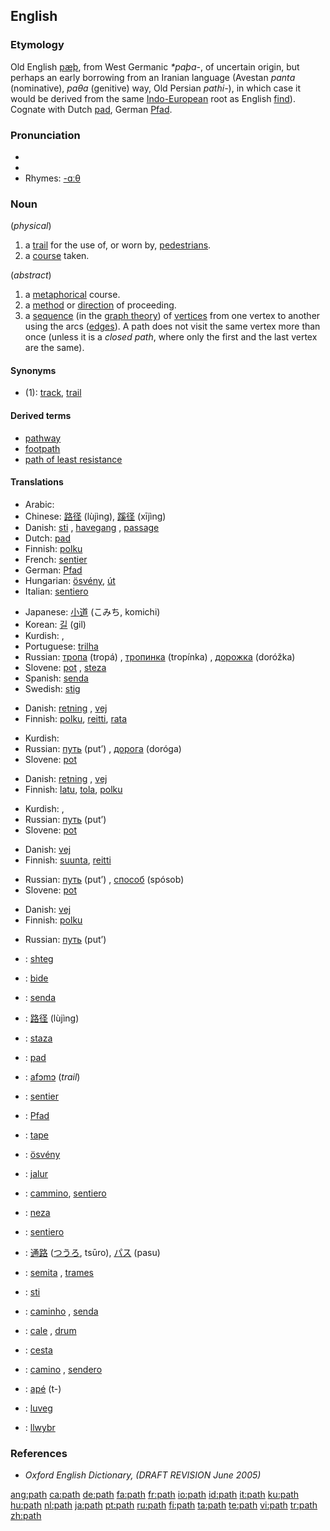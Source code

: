 ==English==

===Etymology===
Old English [[pæþ]], from West Germanic ''*paþa-'', of uncertain origin, but perhaps an early borrowing from an Iranian language (Avestan ''pɑntɑ'' (nominative), ''pɑθɑ'' (genitive) way, Old Persian ''pɑthi-''), in which case it would be derived from the same [[Indo-European]] root as English [[find]]).  Cognate with Dutch [[pad#Dutch|pad]], German [[Pfad]].

===Pronunciation===
*{{IPA|/pæθ/}}
*{{audio|en-us-path.ogg|Audio (US)}}
*Rhymes: [[Rhymes:English:-ɑːθ|-ɑːθ]]

===Noun===
{{en-noun}}

(''physical'')

# a [[trail]] for the use of, or worn by, [[pedestrian]]s.
# a [[course]] taken.

(''abstract'')
# a [[metaphorical]] course.
# a [[method]] or [[direction]] of proceeding.
# a [[sequence]] (in the [[graph theory]]) of [[vertex|vertices]] from one vertex to another using the arcs ([[edge|edges]]). A path does not visit the same vertex more than once (unless it is a ''closed path'', where only the first and the last vertex are the same).

====Synonyms====
*(1): [[track]], [[trail]]

====Derived terms====
*[[pathway]]
*[[footpath]]
*[[path of least resistance]]

====Translations====
{{trans-top|a trail for the use of, or worn by, pedestrians}}
*Arabic: {{Arab|[[طريق]]}} {{IPAchar|(ʈarīeq)}} {{m}}
*Chinese: [[路径]] (lùjìng), [[蹊径]] (xījìng)
*Danish: [[sti]] {{c}}, [[havegang]] {{c}}, [[passage]] {{c}}
*Dutch: [[pad#Dutch|pad]]
*Finnish: [[polku]]
*French: [[sentier]] {{m}}
*German: [[Pfad]] {{m}}
*Hungarian: [[ösvény]], [[út]]
*Italian: [[sentiero]] {{m}}
{{trans-mid}}
*Japanese: [[小道]] (こみち, komichi)
*Korean: [[길]] (gil)
*Kurdish: {{KUchar|[[ڕێ]]}}, {{KUchar|[[ڕێگه‌]]}}
*Portuguese: [[trilha]] {{f}}
*Russian: [[тропа]] (tropá) {{f}}, [[тропинка]] (tropínka) {{f}}, [[дорожка]] (doróžka) {{f}}
*Slovene: [[pot]] {{f}}, [[steza]] {{f}}
*Spanish: [[senda]] {{f}}
*Swedish: [[stig]] {{n}}
{{trans-bottom}}

{{trans-top|a course taken}}
*Danish: [[retning]] {{c}}, [[vej]] {{c}}
*Finnish: [[polku]], [[reitti]], [[rata]]
{{trans-mid}}
*Kurdish: {{KUchar|[[ڕێ]]}}
*Russian: [[путь]] (put’) {{m}}, [[дорога]] (doróga) {{f}}
*Slovene: [[pot]] {{f}}
{{trans-bottom}}

{{trans-top|a metaphorical course}}
*Danish: [[retning]] {{c}}, [[vej]] {{c}}
*Finnish: [[latu]],  [[tola]], [[polku]]
{{trans-mid}}
*Kurdish: {{KUchar|[[ڕێ]]}}, {{KUchar|[[ڕێباز]]}}
*Russian: [[путь]] (put’) {{m}}
*Slovene: [[pot]] {{f}}
{{trans-bottom}}

{{trans-top|a method or direction of proceeding}}
*Danish: [[vej]] {{c}}
*Finnish: [[suunta]], [[reitti]]
{{trans-mid}}
*Russian: [[путь]] (put’) {{m}}, [[способ]] (spósob) {{m}}
*Slovene: [[pot]] {{f}}
{{trans-bottom}}

{{trans-top|a sequence of vertices from one vertex to another}}
*Danish: [[vej]] {{c}}
*Finnish: [[polku]]
{{trans-mid}}
*Russian: [[путь]] (put’) {{m}}
{{trans-bottom}}

{{checktrans-top}}
*{{ttbc|Albanian}}: [[shteg]]
*{{ttbc|Basque}}: [[bide]]
*{{ttbc|Catalan}}: [[senda]] {{f}}
*{{ttbc|Chinese}}: [[路径]] (lùjìng)
*{{ttbc|Croatian}}: [[staza]] {{f}}
*{{ttbc|Dutch}}: [[pad]] {{n}}
*{{ttbc|Ewe}}: [[afɔmɔ]] {{n}} (''trail'')
*{{ttbc|French}}: [[sentier]] {{m}}
*{{ttbc|German}}: [[Pfad]] {{m}}
*{{ttbc|Guaraní}}: [[tape]]
*{{ttbc|Hungarian}}: [[ösvény]]
*{{ttbc|Indonesian}}: [[jalur]]
*{{ttbc|Interlingua}}: [[cammino]], [[sentiero]]
{{trans-mid}}
*{{ttbc|Isthmus Zapotec}}: [[neza]]
*{{ttbc|Italian}}: [[sentiero]] {{m}}
*{{ttbc|Japanese}}: [[通路]] ([[つうろ]], tsūro), [[パス]] (pasu)
*{{ttbc|Latin}}: [[semita]] {{f}}, [[trames]] {{m}}
*{{ttbc|Norwegian}}: [[sti]] {{m}}
*{{ttbc|Portuguese}}: [[caminho]] {{m}}, [[senda]] {{f}}
*{{ttbc|Romanian}}: [[cale]] {{f}}, [[drum]] {{n}}
*{{ttbc|Slovak}}: [[cesta]] {{f}}
*{{ttbc|Spanish}}: [[camino]] {{m}}, [[sendero]] {{m}}
*{{ttbc|Tupinambá}}: [[apé]] (t-)
*{{ttbc|Volapük}}: [[luveg]]
*{{ttbc|Welsh}}: [[llwybr]] {{m}}
{{trans-bottom}}

===References===
*''Oxford English Dictionary, (DRAFT REVISION June 2005)''

[[ang:path]]
[[ca:path]]
[[de:path]]
[[fa:path]]
[[fr:path]]
[[io:path]]
[[id:path]]
[[it:path]]
[[ku:path]]
[[hu:path]]
[[nl:path]]
[[ja:path]]
[[pt:path]]
[[ru:path]]
[[fi:path]]
[[ta:path]]
[[te:path]]
[[vi:path]]
[[tr:path]]
[[zh:path]]